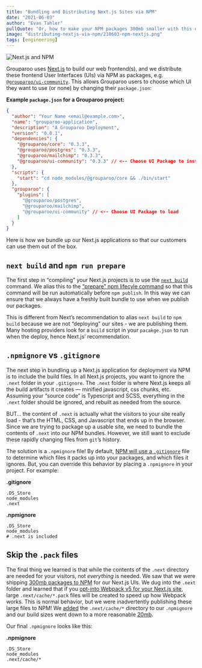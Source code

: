 ```yaml
---
title: "Bundling and Distributing Next.js Sites via NPM"
date: "2021-06-03"
author: "Evan Tahler"
pullQuote: "Or, how to make your NPM packages 300mb smaller with this one strange trick!"
image: "distributing-nextjs-via-npm/210603-npm-nextjs.png"
tags: [engineering]
---
```


<Image
  centered
  alt="Next.js and NPM"
  src="distributing-nextjs-via-npm/210603-npm-nextjs.png"
  width={1015}
  height={533}
/>

Grouparoo uses [Next.js](https://nextjs.org/) to build our web frontend(s), and we distribute these frontend User Interfaces (UIs) via NPM as packages, e.g. [`@grouparoo/ui-community`](https://www.npmjs.com/package/@grouparoo/ui-community). This allows Grouparoo users to choose which UI they want to use (or none) by changing their `package.json`:

**Example `package.json` for a Grouparoo project:**

```json
{
  "author": "Your Name <email@example.com>",
  "name": "grouparoo-application",
  "description": "A Grouparoo Deployment",
  "version": "0.0.1",
  "dependencies": {
    "@grouparoo/core": "0.3.3",
    "@grouparoo/postgres": "0.3.3",
    "@grouparoo/mailchimp": "0.3.3",
    "@grouparoo/ui-community": "0.3.3" // <-- Choose UI Package to install
  },
  "scripts": {
    "start": "cd node_modules/@grouparoo/core && ./bin/start"
  },
  "grouparoo": {
    "plugins": [
      "@grouparoo/postgres",
      "@grouparoo/mailchimp",
      "@grouparoo/ui-community" // <-- Choose UI Package to load
    ]
  }
}
```

Here is how we bundle up our Next.js applications so that our customers can use them out of the box.

## `next build` and `npm run prepare`

The first step in “compiling” your Next.js projects is to use the [`next build`](https://nextjs.org/docs/deployment) command. We alias this to the [“prepare” npm lifecyle command](https://docs.npmjs.com/cli/v7/using-npm/scripts#prepare-and-prepublish) so that this command will be run automatically before `npm publish`. In this way we can ensure that we always have a freshly built bundle to use when we publish our packages.

This is different from Next’s recommendation to alias `next build` to `npm build` because we are not “deploying” our sites - we are publishing them. Many hosting providers look for a `build` script in your `pacakge.json` to run when the deploy, hence Next.js’ recommendation.

## `.npmignore` vs `.gitignore`

The next step in bundling up a Next.js application for deployment via NPM is to include the build files. In all Next.js projects, you want to ignore the `.next` folder in your `.gitignore`. The `.next` folder is where Next.js keeps all the build artifacts it creates — minified javascript, css chunks, etc. Assuming your “source code” is Typescript and SCSS, everything in the `.next` folder should be ignored, and rebuilt as needed from the source.

BUT… the content of `.next` is actually what the visitors to your site really load - that’s the HTML, CSS, and Javascript that ends up in the browser. Since we are trying to package up a usable site, we need to bundle the contents of `.next` into our NPM bundles. However, we still want to exclude these rapidly changing files from `git`’s history.

The solution is a `.npmignore` file! By default, [NPM will use a `.gitignore`](https://zellwk.com/blog/ignoring-files-from-npm-package/) file to determine which files it packs up into your packages, and which files it ignores. But, you can override this behavior by placing a `.npmignore` in your project. For example:

**.gitignore**

```
.DS_Store
node_modules
.next
```

**.npmignore**

```
.DS_Store
node_modules
# .next is included
```

## Skip the `.pack` files

The final thing we learned is that while the contents of the `.next` directory are needed for your visitors, not _everything_ is needed. We saw that we were shipping [300mb packages to NPM](https://www.npmjs.com/package/@grouparoo/ui-community/v/0.3.1) for our Next.js UIs. We dug into the `.next` folder and learned that if you [opt-into Webpack v5 for your Next.js site](https://nextjs.org/docs/messages/webpack5), large `.next/cache/*.pack` files will be created to speed up how Webpack works. This is normal behavior, but we were inadvertently publishing these large files to NPM! We [added](https://github.com/grouparoo/grouparoo/pull/1807) the `.next/cache/*` directory to our `.npmignore` and our build sizes went down to a more reasonable [20mb](https://www.npmjs.com/package/@grouparoo/ui-community/v/0.3.3).

Our final `.npmignore` looks like this:

**.npmignore**

```
.DS_Store
node_modules
.next/cache/*
```

